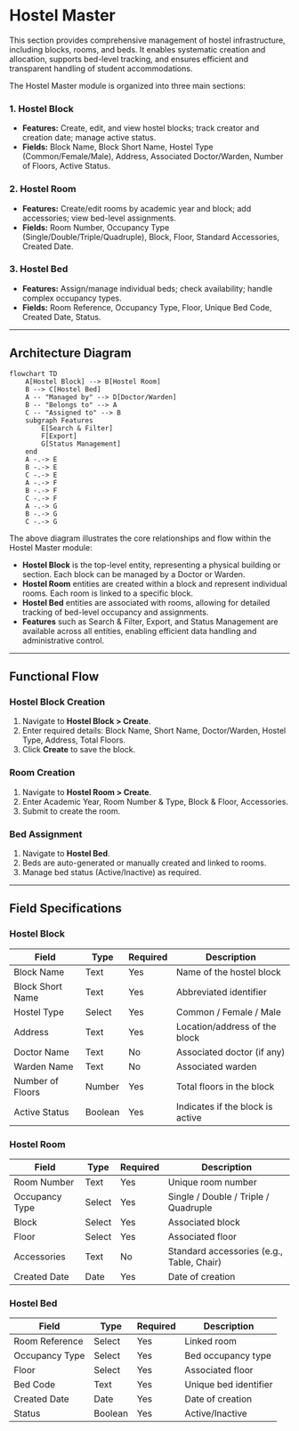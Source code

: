 
# Hostel Master

This section provides comprehensive management of hostel infrastructure, including blocks, rooms, and beds. It enables systematic creation and allocation, supports bed-level tracking, and ensures efficient and transparent handling of student accommodations.

The Hostel Master module is organized into three main sections:

### 1. Hostel Block

- **Features:** Create, edit, and view hostel blocks; track creator and creation date; manage active status.
- **Fields:** Block Name, Block Short Name, Hostel Type (Common/Female/Male), Address, Associated Doctor/Warden, Number of Floors, Active Status.

### 2. Hostel Room

- **Features:** Create/edit rooms by academic year and block; add accessories; view bed-level assignments.
- **Fields:** Room Number, Occupancy Type (Single/Double/Triple/Quadruple), Block, Floor, Standard Accessories, Created Date.

### 3. Hostel Bed

- **Features:** Assign/manage individual beds; check availability; handle complex occupancy types.
- **Fields:** Room Reference, Occupancy Type, Floor, Unique Bed Code, Created Date, Status.

---

## Architecture Diagram

```mermaid
flowchart TD
    A[Hostel Block] --> B[Hostel Room]
    B --> C[Hostel Bed]
    A -- "Managed by" --> D[Doctor/Warden]
    B -- "Belongs to" --> A
    C -- "Assigned to" --> B
    subgraph Features
        E[Search & Filter]
        F[Export]
        G[Status Management]
    end
    A -.-> E
    B -.-> E
    C -.-> E
    A -.-> F
    B -.-> F
    C -.-> F
    A -.-> G
    B -.-> G
    C -.-> G
```

The above diagram illustrates the core relationships and flow within the Hostel Master module:

- **Hostel Block** is the top-level entity, representing a physical building or section. Each block can be managed by a Doctor or Warden.
- **Hostel Room** entities are created within a block and represent individual rooms. Each room is linked to a specific block.
- **Hostel Bed** entities are associated with rooms, allowing for detailed tracking of bed-level occupancy and assignments.
- **Features** such as Search & Filter, Export, and Status Management are available across all entities, enabling efficient data handling and administrative control.

---

## Functional Flow

### Hostel Block Creation

1. Navigate to **Hostel Block > Create**.
2. Enter required details: Block Name, Short Name, Doctor/Warden, Hostel Type, Address, Total Floors.
3. Click **Create** to save the block.

### Room Creation

1. Navigate to **Hostel Room > Create**.
2. Enter Academic Year, Room Number & Type, Block & Floor, Accessories.
3. Submit to create the room.

### Bed Assignment

1. Navigate to **Hostel Bed**.
2. Beds are auto-generated or manually created and linked to rooms.
3. Manage bed status (Active/Inactive) as required.

---

## Field Specifications

### Hostel Block

| Field            | Type    | Required | Description                      |
| ---------------- | ------- | -------- | -------------------------------- |
| Block Name       | Text    | Yes      | Name of the hostel block         |
| Block Short Name | Text    | Yes      | Abbreviated identifier           |
| Hostel Type      | Select  | Yes      | Common / Female / Male           |
| Address          | Text    | Yes      | Location/address of the block    |
| Doctor Name      | Text    | No       | Associated doctor (if any)       |
| Warden Name      | Text    | No       | Associated warden                |
| Number of Floors | Number  | Yes      | Total floors in the block        |
| Active Status    | Boolean | Yes      | Indicates if the block is active |

### Hostel Room

| Field          | Type   | Required | Description                               |
| -------------- | ------ | -------- | ----------------------------------------- |
| Room Number    | Text   | Yes      | Unique room number                        |
| Occupancy Type | Select | Yes      | Single / Double / Triple / Quadruple      |
| Block          | Select | Yes      | Associated block                          |
| Floor          | Select | Yes      | Associated floor                          |
| Accessories    | Text   | No       | Standard accessories (e.g., Table, Chair) |
| Created Date   | Date   | Yes      | Date of creation                          |

### Hostel Bed

| Field          | Type    | Required | Description           |
| -------------- | ------- | -------- | --------------------- |
| Room Reference | Select  | Yes      | Linked room           |
| Occupancy Type | Select  | Yes      | Bed occupancy type    |
| Floor          | Select  | Yes      | Associated floor      |
| Bed Code       | Text    | Yes      | Unique bed identifier |
| Created Date   | Date    | Yes      | Date of creation      |
| Status         | Boolean | Yes      | Active/Inactive       |
